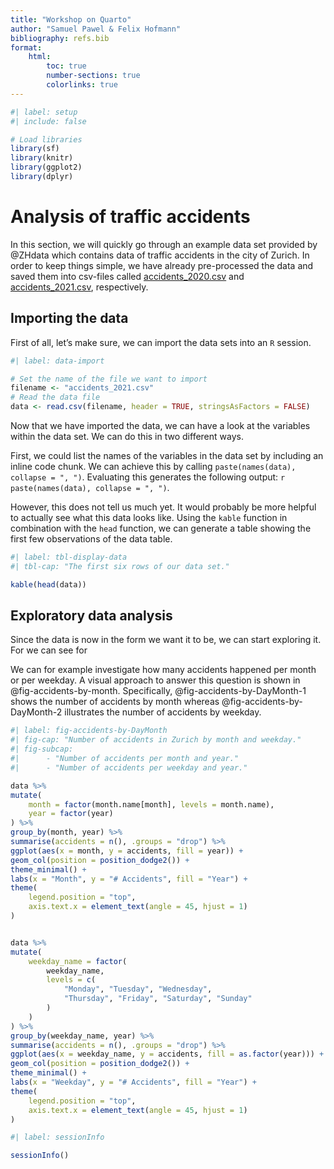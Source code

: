 ```yaml
---
title: "Workshop on Quarto"
author: "Samuel Pawel & Felix Hofmann"
bibliography: refs.bib
format:
    html:
        toc: true
        number-sections: true
        colorlinks: true
---
```


```r
#| label: setup
#| include: false

# Load libraries
library(sf)
library(knitr)
library(ggplot2)
library(dplyr)
```

# Analysis of traffic accidents

In this section, we will quickly go through an example data set provided
by @ZHdata which contains data of traffic accidents in the city
of Zurich. In order to keep things simple, we have already pre-processed
the data and saved them into csv-files called
[accidents_2020.csv]() and [accidents_2021.csv](), respectively.

## Importing the data

First of all, let's make sure, we can import the data sets into an `R`
session.

```r
#| label: data-import

# Set the name of the file we want to import
filename <- "accidents_2021.csv"
# Read the data file
data <- read.csv(filename, header = TRUE, stringsAsFactors = FALSE)
```

Now that we have imported the data, we can have a look at the variables
within the data set. We can do this in two different ways.

First, we could list the names of the variables in the data set by
including an inline code chunk. We can achieve this by calling
`paste(names(data), collapse = ", ")`. Evaluating this generates
the following output: `r paste(names(data), collapse = ", ")`.

However, this does not tell us much yet. It would probably be more
helpful to actually see what this data looks like. 
Using the `kable` function in combination with the `head` function,
we can generate a table showing the first few observations of
the data table.

```r
#| label: tbl-display-data
#| tbl-cap: "The first six rows of our data set."

kable(head(data))
```

## Exploratory data analysis

Since the data is now in the form we want it to be, we can start
exploring it. For we can see for

We can for example investigate how many accidents
happened per month or per weekday. A visual approach to answer
this question is shown in @fig-accidents-by-month.
Specifically, @fig-accidents-by-DayMonth-1 shows the number of
accidents by month whereas @fig-accidents-by-DayMonth-2 illustrates
the number of accidents by weekday.

```r
#| label: fig-accidents-by-DayMonth
#| fig-cap: "Number of accidents in Zurich by month and weekday."
#| fig-subcap:
#|      - "Number of accidents per month and year."
#|      - "Number of accidents per weekday and year."

data %>%
mutate(
    month = factor(month.name[month], levels = month.name),
    year = factor(year)
) %>%
group_by(month, year) %>%
summarise(accidents = n(), .groups = "drop") %>%
ggplot(aes(x = month, y = accidents, fill = year)) +
geom_col(position = position_dodge2()) +
theme_minimal() +
labs(x = "Month", y = "# Accidents", fill = "Year") +
theme(
    legend.position = "top",
    axis.text.x = element_text(angle = 45, hjust = 1)
)


data %>%
mutate(
    weekday_name = factor(
        weekday_name,
        levels = c(
            "Monday", "Tuesday", "Wednesday",
            "Thursday", "Friday", "Saturday", "Sunday"
        )
    )
) %>%
group_by(weekday_name, year) %>%
summarise(accidents = n(), .groups = "drop") %>%
ggplot(aes(x = weekday_name, y = accidents, fill = as.factor(year))) +
geom_col(position = position_dodge2()) +
theme_minimal() +
labs(x = "Weekday", y = "# Accidents", fill = "Year") +
theme(
    legend.position = "top",
    axis.text.x = element_text(angle = 45, hjust = 1)
)
```



```r
#| label: sessionInfo

sessionInfo()
```

